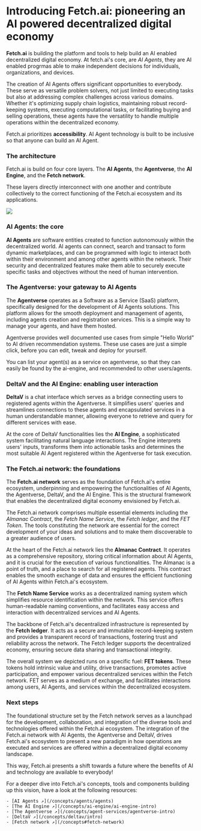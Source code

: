 # Introducing Fetch.ai: pioneering an AI powered decentralized digital economy

**Fetch.ai** is building the platform and tools to help build an AI enabled  decentralized digital economy. At fetch.ai's core, are _AI Agents_, they are AI enabled progrmas able to make independent decisions for individuals, organizations, and devices.

The creation of AI Agents offers significant opportunities to everybody. These serve as versatile problem solvers, not just limited to executing tasks but also at addressing complex challenges across various domains. Whether it's optimizing supply chain logistics, maintaining robust record-keeping systems, executing computational tasks, or facilitating buying and selling operations, these agents have the versatility to handle multiple operations within the decentralized economy.

Fetch.ai prioritizes **accessibility**. AI Agent technology is built to be inclusive so that anyone can build an AI Agent.

### The architecture

Fetch.ai is build on four core layers. The **AI Agents**, the **Agentverse**, the **AI Engine**, and the **Fetch network**.

These layers directly interconnect with one another and contribute collectively to the correct functioning of the Fetch.ai ecosystem and its applications.

![](src/images/missing.jpeg)

### AI Agents: the core

**AI Agents** are software entities created to function autonomously within the decentralized world. AI agents can connect, search and transact to form dynamic marketplaces, and can be programmed with logic to interact both within their environment and among other agents within the network. Their security and decentralized features make them able to securely execute specific tasks and objectives without the need of human intervention. 

### The Agentverse: your gateway to AI Agents

The **Agentverse** operates as a Software as a Service (SaaS) platform, specifically designed for the development of AI Agents solutions. This platform allows for the smooth deployment and management of agents, including agents creation and registration services. This is a simple way to manage your agents, and have them hosted.

Agentverse provides well documented use cases from simple "Hello World" to AI driven recommendation systems. These use cases are just a simple click, before you can edit, tweak and deploy for yourself. 

You can list your agent(s) as a service on agentverse, so that they can easily be found by the ai-engine, and recommended to other users/agents.  

### DeltaV and the AI Engine: enabling user interaction

**DeltaV** is a chat interface which serves as a bridge connecting users to registered agents within the Agentverse. It simplifies users' queries and streamlines connections to these agents and encapsulated services in a human understandable manner, allowing everyone to retrieve and query for different services with ease.

At the core of DeltaV functionalities lies the **AI Engine**, a sophisticated system facilitating natural language interactions. The Engine interprets users' inputs, transforms them into actionable tasks and determines the most suitable AI Agent registered within the Agentverse for task execution.

### The Fetch.ai network: the foundations

The **Fetch.ai network** serves as the foundation of Fetch.ai's entire ecosystem, underpinning and empowering the functionalities of AI Agents, the Agentverse, DeltaV, and the AI Engine. This is the structural framework that enables the decentralized digital economy envisioned by Fetch.ai.

The Fetch.ai network comprises multiple essential elements including the _Almanac Contract_, the _Fetch Name Service_, the _Fetch ledger_, and the _FET Token_. The tools constituting the network are essential for the correct development of your ideas and solutions and to make them discoverable to a greater audience of users.

At the heart of the Fetch.ai network lies the **Almanac Contract**. It operates as a comprehensive repository, storing critical information about AI Agents, and it is crucial for the execution of various functionalities. The Almanac is a point of truth, and a place to search for all registered agents. This contract enables the smooth exchange of data and ensures the efficient functioning of AI Agents within Fetch.ai's ecosystem.

The **Fetch Name Service** works as a decentralized naming system which simplifies resource identification within the network. This service offers human-readable naming conventions, and facilitates easy access and interaction with decentralized services and AI Agents.

The backbone of Fetch.ai's decentralized infrastructure is represented by the **Fetch ledger**. It acts as a secure and immutable record-keeping system and provides a transparent record of transactions, fostering trust and reliability across the network. The Fetch ledger supports the decentralized economy, ensuring secure data sharing and transactional integrity.

The overall system we depicted runs on a specific fuel: **FET tokens**. These tokens hold intrinsic value and utility, drive transactions, promotes active participation, and empower various decentralized services within the Fetch network. FET serves as a medium of exchange, and facilitates interactions among users, AI Agents, and services within the decentralized ecosystem.

### Next steps

The foundational structure set by the Fetch network serves as a launchpad for the development, collaboration, and integration of the diverse tools and technologies offered within the Fetch.ai ecosystem. The integration of the Fetch.ai network with AI Agents, the Agentverse and DeltaV, drives Fetch.ai's ecosystem to present a new paradigm in how operations are executed and services are offered within a decentralized digital economy landscape.

This way, Fetch.ai presents a shift towards a future where the benefits of AI and technology are available to everybody!

For a deeper dive into Fetch.ai's concepts, tools and components building up this vision, have a look at the following resources:

    - [AI Agents ↗️](/concepts/agents/agents)
    - [The AI Engine ↗️](/concepts/ai-engine/ai-engine-intro)
    - [The Agentverse ↗️](/concepts/agent-services/agentverse-intro)
    - [DeltaV ↗️](/concepts/deltav/intro)
    - [Fetch network ↗️](/concepts#fetch-network)
